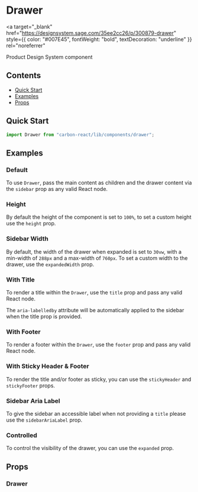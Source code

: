 

<Meta of={DrawerStories} />

# Drawer

<a
  target="_blank"
  href="https://designsystem.sage.com/35ee2cc26/p/300879-drawer"
  style={{ color: "#007E45", fontWeight: "bold", textDecoration: "underline" }}
  rel="noreferrer"
>
  Product Design System component
</a>

## Contents

- [Quick Start](#quick-start)
- [Examples](#examples)
- [Props](#props)

## Quick Start

```javascript
import Drawer from "carbon-react/lib/components/drawer";
```

## Examples

### Default

To use `Drawer`, pass the main content as children and the drawer content via the `sidebar` prop as any valid React node.

<Canvas of={DrawerStories.Default} />

### Height

By default the height of the component is set to `100%`, to set a custom height use the `height` prop.

<Canvas of={DrawerStories.CustomHeight} />

### Sidebar Width

By default, the width of the drawer when expanded is set to `30vw`, with a min-width of `288px` and a max-width of `760px`. 
To set a custom width to the drawer, use the `expandedWidth` prop.

<Canvas of={DrawerStories.ExpandedWidth} />

### With Title

To render a title within the `Drawer`, use the `title` prop and pass any valid React node.

The `aria-labelledby` attribute will be automatically applied to the sidebar when the title prop is provided.

<Canvas of={DrawerStories.WithTitle} />

### With Footer

To render a footer within the `Drawer`, use the `footer` prop and pass any valid React node.

<Canvas of={DrawerStories.WithFooter} />

### With Sticky Header & Footer

To render the title and/or footer as sticky, you can use the `stickyHeader` and `stickyFooter` props.

<Canvas of={DrawerStories.WithSticky} />

### Sidebar Aria Label

To give the sidebar an accessible label when not providing a `title` please use the `sidebarAriaLabel` prop.

<Canvas of={DrawerStories.WithSidebarAriaLabel} />

### Controlled

To control the visibility of the drawer, you can use the `expanded` prop.

<Canvas of={DrawerStories.Controlled} />

## Props

### Drawer

<ArgTypes of={DrawerStories} />
